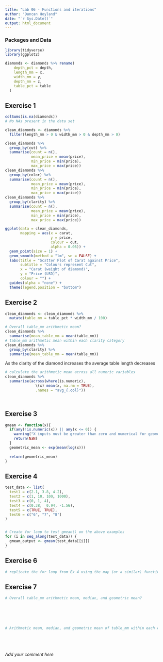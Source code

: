 ```yaml
---
title: "Lab 06 - Functions and iterations"
author: "Duncan Hoyland"
date: "`r Sys.Date()`"
output: html_document
---
```



### Packages and Data

```r
library(tidyverse) 
library(ggplot2)
```

```r
diamonds <- diamonds %>% rename(
    depth_pct = depth,
    length_mm = x,
    width_mm = y,
    depth_mm = z,
    table_pct = table
  )
```


## Exercise 1

```r
colSums(is.na(diamonds))
# No NAs present in the data set 

clean_diamonds <- diamonds %>% 
  filter(length_mm > 0 & width_mm > 0 & depth_mm > 0)

clean_diamonds %>% 
  group_by(cut) %>% 
  summarise(count = n(),
            mean_price = mean(price),
            min_price = min(price),
            max_price = max(price))
clean_diamonds %>% 
  group_by(color) %>% 
  summarise(count = n(),
            mean_price = mean(price),
            min_price = min(price),
            max_price = max(price))
clean_diamonds %>% 
  group_by(clarity) %>% 
  summarise(count = n(), 
            mean_price = mean(price), 
            min_price = min(price), 
            max_price = max(price))

ggplot(data = clean_diamonds,
       mapping = aes(x = carat,
                     y = price,
                     colour = cut,
                     alpha = 0.05)) +
  geom_point(size = 1) +
  geom_smooth(method = "lm", se = FALSE) +
  labs(title = "Scatter Plot of Carat against Price",
       subtitle = "Colours represent Cut",
       x = "Carat (weight of diamond)",
       y = "Price (USD)",
       colour = "") +
  guides(alpha = "none") +
  theme(legend.position = "bottom")
```


## Exercise 2

```r
clean_diamonds <- clean_diamonds %>%
  mutate(table_mm = table_pct * width_mm / 100)

# Overall table_mm arithmetic mean?
clean_diamonds %>% 
  summarise(mean_table_mm = mean(table_mm))
# table_mm arithmetic mean within each clarity category
clean_diamonds %>% 
  group_by(clarity) %>%
  summarise(mean_table_mm = mean(table_mm))
```

As the clarity of the diamond increases the average table length decreases

```r
# calculate the arithmetic mean across all numeric variables
clean_diamonds %>% 
  summarise(across(where(is.numeric),
              \(x) mean(x, na.rm = TRUE),
              .names = "avg_{.col}"))




```

## Exercise 3

```r
gmean <- function(x){
  if(any(!is.numeric(x)) || any(x <= 0)) {
    warning("X inputs must be greater than zero and numerical for geometric mean calculations")
    return(NaN)
  }
  geometric_mean <- exp(mean(log(x)))
  
  return(geometric_mean)
}
```

## Exercise 4

```r

test_data <- list(
  test1 = c(2.1, 3.8, 4.2),
  test2 = c(1, 10, 100, 1000),
  test3 = c(0, 1, 4),
  test4 = c(0.38,  0.94, -1.56),
  test5 = c(TRUE, TRUE),
  test6 = c("6", "7", "8")
)


# Create for loop to test gmean() on the above examples
for (i in seq_along(test_data)) {
  gmean_output <- gmean(test_data[[i]])
}

```


## Exercise 6

```r
# replicate the for loop from Ex 4 using the map (or a similar) function

```


## Exercise 7

```r
# Overall table_mm arithmetic mean, median, and geometric mean?






# Arithmetic mean, median, and geometric mean of table_mm within each clarity category






```

_Add your comment here_
